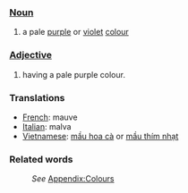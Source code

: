 ===[[Noun]]===
#a pale [[purple]] or [[violet]] [[color|colour]]
===[[Adjective]]===
#having a pale purple colour. 

===Translations===

* [[French]]: mauve
* [[Italian]]: malva
* [[Vietnamese]]: [[mầu hoa cà]] or [[mầu thím nhạt]]

===Related words===
:''See'' [[Wiktionary_Appendix:Colours|Appendix:Colours]]